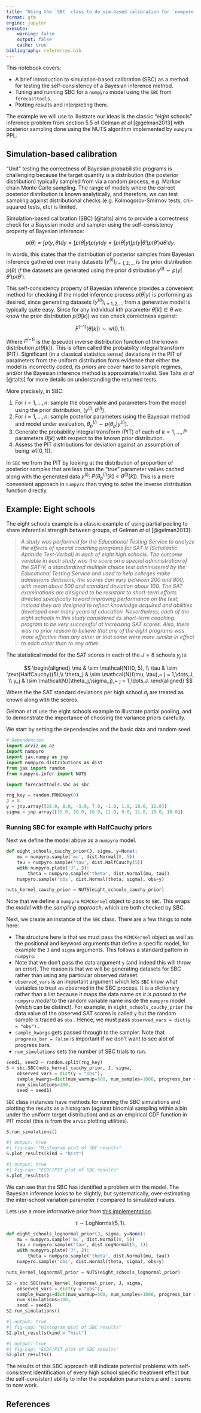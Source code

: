 ```yaml
---
title: "Using the `SBC` class to do sim-based calibration for `numpyro` models"
format: gfm
engine: jupyter
execute:
    warning: false
    output: false
    cache: true
bibliography: references.bib
---
```


This notebook covers:

-   A brief introduction to simulation-based calibration (SBC) as a method for testing the self-consistency of a Bayesian inference method.
-   Tuning and running SBC for a `numpyro` model using the `SBC` from `forecasttools`.
-   Plotting results and interpreting them.

The example we will use to illustrate our ideas is the classic "eight schools" inference problem from section 5.5 of Gelman *et al* [@gelman2013] with posterior sampling done using the NUTS algorithm implemented by `numpyro` PPL.

## Simulation-based calibration

"Unit" testing the correctness of Bayesian probabilistic programs is challenging because the target quantity is a distribution (the posterior distribution) typically sampled from via a random process, e.g. Markov chain Monte Carlo sampling. The range of models where the correct posterior distribution is known analytically, and therefore, we can test sampling against distributional checks (e.g. Kolmogorov-Smirnov tests, chi-squared tests, etc) is limited.

Simulation-based calibration (SBC) [@talts] aims to provide a correctness check for a Bayesian model and sampler using the self-consistency property of Bayesian inference:

$$
p(\theta) = \int p(y,\theta) dy = \int p(\theta | y) p(y) dy = \int p(\theta|y)\int p(y | \theta')p(\theta')d\theta' dy.
$$

In words, this states that the distribution of posterior samples from Bayesian inference gathered over many datasets $(y^{(i)})_{i=1, 2, \dots}$ is the prior distribution $p(\theta)$ *if* the datasets are generated using the prior distribution $y^{(i)} \sim p(y | \theta') p(\theta')$.

This self-consistency property of Bayesian inference provides a convenient method for checking if the model inference process $p(\theta | y)$ is performing as desired, since generating datasets $(y^{(i)})_{i=1, 2, \dots}$ from a generative model is typically quite easy. Since for any individual $k$th parameter $\theta[k] \in \theta$ we know the prior distribution $p(\theta[k])$ we can check correctness against:

$$
F^{(-1)}(\theta[k]) \sim \mathcal{U}(0,1).
$$

Where $F^{(-1)}$ is the (pseudo) inverse distribution function of the known distribution $p(\theta[k])$. This is often called the probability integral transform (PIT). Significant (in a classical statistics sense) deviations in the PIT of parameters from the uniform distribution form evidence that either the model is incorrectly coded, its priors are cover hard to sample regimes, and/or the Bayesian inference method is approximate/invalid. See Talts *et al* [@talts] for more details on understanding the returned tests.

More precisely, in SBC:

1.  For $i = 1,\dots,n$: sample the observable and parameters from the model using the prior distribution, $(y^{(i)}, \theta^{(i)})$.
2.  For $i = 1,\dots,n$: sample posterior parameters using the Bayesian method and model under evaluation, $\theta_p^{(i)} \sim p(\theta_p | y^{(i)})$.
3.  Generate the probability integral transform (PIT) of each of $k = 1,\dots,P$ parameters $\theta[k]$ with respect to the known prior distribution.
4.  Assess the PIT distributions for deviation against an assumption of being $\mathcal{U}([0,1])$.

In `SBC` we from the PIT by looking at the distribution of proportion of posterior samples that are less than the "true" parameter values cached along with the generated data $y^{(i)}$: $P(\theta_p^{(i)}[k] < \theta^{(i)}[k])$. This is a more convenient approach in `numpyro` than trying to solve the inverse distribution function directly.

## Example: Eight schools

The eight schools example is a classic example of using partial pooling to share inferential strength between groups, cf Gelman *et al* [@gelman2013]:

> *A study was performed for the Educational Testing Service to analyze the effects of special coaching programs for SAT-V (Scholastic Aptitude Test-Verbal) in each of eight high schools. The outcome variable in each study was the score on a special administration of the SAT-V, a standardized multiple choice test administered by the Educational Testing Service and used to help colleges make admissions decisions; the scores can vary between 200 and 800, with mean about 500 and standard deviation about 100. The SAT examinations are designed to be resistant to short-term efforts directed specifically toward improving performance on the test; instead they are designed to reflect knowledge acquired and abilities developed over many years of education. Nevertheless, each of the eight schools in this study considered its short-term coaching program to be very successful at increasing SAT scores. Also, there was no prior reason to believe that any of the eight programs was more effective than any other or that some were more similar in effect to each other than to any other.*

The statistical model for the SAT scores in each of the $J=8$ schools $y_j$ is:

$$
\begin{aligned}
\mu & \sim \mathcal{N}(0, 5), \\
\tau & \sim \text{HalfCauchy}(5),\\
\theta_j & \sim \mathcal{N}(\mu, \tau),~ j = 1,\dots,J, \\
y_j & \sim \mathcal{N}(\theta_j,\sigma_j),~ j = 1,\dots,J.
\end{aligned}
$$

Where the the SAT standard deviations per high school $\sigma_j$ are treated as known along with the scores.

Gelman *et al* use the eight schools example to illustrate partial pooling, and to demonstrate the importance of choosing the variance priors carefully.

We start by setting the dependencies and the basic data and random seed.

```python
# Dependencies
import arviz as az
import numpyro
import jax.numpy as jnp
import numpyro.distributions as dist
from jax import random
from numpyro.infer import NUTS

import forecasttools.sbc as sbc

```

```python
rng_key = random.PRNGKey(0)
J = 8
y = jnp.array([28.0, 8.0, -3.0, 7.0, -1.0, 1.0, 18.0, 12.0])
sigma = jnp.array([15.0, 10.0, 16.0, 11.0, 9.0, 11.0, 10.0, 18.0])
```

### Running SBC for example with HalfCauchy priors

Next we define the model above as a `numpyro` model.

```python
def eight_schools_cauchy_prior(J, sigma, y=None):
    mu = numpyro.sample('mu', dist.Normal(0, 5))
    tau = numpyro.sample('tau', dist.HalfCauchy(5))
    with numpyro.plate('J', J):
        theta = numpyro.sample('theta', dist.Normal(mu, tau))
    numpyro.sample('obs', dist.Normal(theta, sigma), obs=y)

nuts_kernel_cauchy_prior = NUTS(eight_schools_cauchy_prior)
```

Note that we define a `numpyro` `MCMCKernel` object to pass to `SBC`. This wraps the *model* with the *sampling approach*, which are both checked by SBC.

Next, we create an instance of the `SBC` class. There are a few things to note here:

-   The structure here is that we must pass the `MCMCKernel` object as well as the positional and keyword arguments that define a specific model, for example the `J` and `sigma` arguments. This follows a standard pattern in `numpyro`.
-   Note that we don't pass the data argument `y` (and indeed this will throw an error). The reason is that we will be generating datasets for SBC rather than using any particular observed dataset.
-   `observed_vars` is an important argument which lets `SBC` know what variables to treat as observed in the SBC process. It is a dictionary rather than a list because it maps the data name *as it is passed to the* `numpyro` *model* to the random variable name inside the `numpyro` model (which can be distinct). For example, in `eight_schools_cauchy_prior` the data value of the observed SAT scores is called `y` but the random sample is traced as `obs` . Hence, we must pass `observed_vars = dict(y = "obs")` .
-   `sample_kwargs` gets passed through to the sampler. Note that `progress_bar = False` is important if we don't want to see alot of progress bars.
-   `num_simulations` sets the number of SBC trials to run.

```python
seed1, seed2 = random.split(rng_key)
S = sbc.SBC(nuts_kernel_cauchy_prior, J, sigma,
    observed_vars = dict(y = "obs"),
    sample_kwargs=dict(num_warmup=500, num_samples=1000, progress_bar = False),
    num_simulations=100,
    seed = seed1)
```

`SBC` class instances have methods for running the SBC simulations and plotting the results as a histogram (against binomial sampling within a bin under the uniform target distribution) and as an empirical CDF function in PIT model (this is from the `arviz` plotting utilities).

```python
S.run_simulations()
```

```python
#| output: true
#| fig-cap: "Histogram plot of SBC results"
S.plot_results(kind = "hist")
```

```python
#| output: true
#| fig-cap: "ECDF/PIT plot of SBC results"
S.plot_results()
```

We can see that the SBC has identified a problem with the model. The Bayesian inference looks to be slightly, but systematically, over-estimating the inter-school variation parameter $\tau$ compared to simulated values.

Lets use a more informative prior from [this implementation](https://www.tensorflow.org/probability/examples/Eight_Schools).

$$
\tau \sim \text{LogNormal}(5, 1).
$$

```python
def eight_schools_lognormal_prior(J, sigma, y=None):
    mu = numpyro.sample('mu', dist.Normal(0, 5))
    tau = numpyro.sample('tau', dist.LogNormal(5, 1))
    with numpyro.plate('J', J):
        theta = numpyro.sample('theta', dist.Normal(mu, tau))
    numpyro.sample('obs', dist.Normal(theta, sigma), obs=y)

nuts_kernel_lognormal_prior = NUTS(eight_schools_lognormal_prior)

S2 = sbc.SBC(nuts_kernel_lognormal_prior, J, sigma,
    observed_vars = dict(y = "obs"),
    sample_kwargs=dict(num_warmup=500, num_samples=1000, progress_bar = False),
    num_simulations=100,
    seed = seed2)
S2.run_simulations()
```

```python
#| output: true
#| fig-cap: "Histogram plot of SBC results"
S2.plot_results(kind = "hist")
```

```python
#| output: true
#| fig-cap: "ECDF/PIT plot of SBC results"
S2.plot_results()
```

The results of this SBC approach still indicate potential problems with self-consistent identification of every high school specific treatment effect but the self-consistent ability to infer the population parameters $\mu$ and $\tau$ seems to now work.

## References

